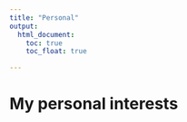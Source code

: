 ```yaml
---
title: "Personal"
output: 
  html_document:
    toc: true
    toc_float: true

---
```


# My personal interests